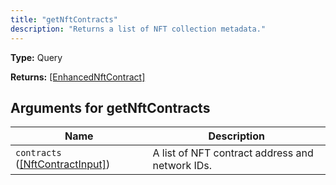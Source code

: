 ```yaml
---
title: "getNftContracts"
description: "Returns a list of NFT collection metadata."
---
```


**Type:** Query

**Returns:** [[EnhancedNftContract]](/api-reference/types/enhancednftcontract)

## Arguments for getNftContracts

| Name | Description |
|------|-------------|
| `contracts` ([[NftContractInput]](/api-reference/types/nftcontractinput)) | A list of NFT contract address and network IDs. |

